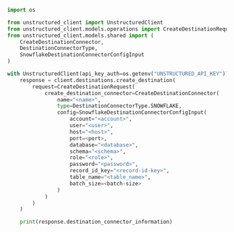```python Python SDK
import os

from unstructured_client import UnstructuredClient
from unstructured_client.models.operations import CreateDestinationRequest
from unstructured_client.models.shared import (
    CreateDestinationConnector,
    DestinationConnectorType,
    SnowflakeDestinationConnectorConfigInput
)

with UnstructuredClient(api_key_auth=os.getenv("UNSTRUCTURED_API_KEY")) as client:
    response = client.destinations.create_destination(
        request=CreateDestinationRequest(
            create_destination_connector=CreateDestinationConnector(
                name="<name>",
                type=DestinationConnectorType.SNOWFLAKE,
                config=SnowflakeDestinationConnectorConfigInput(
                    account="<account>",
                    user="<user>",
                    host="<host>",
                    port=<port>,
                    database="<database>",
                    schema="<schema>",
                    role="<role>",
                    password="<password>",
                    record_id_key="<record-id-key>",
                    table_name="<table_name>",
                    batch_size=<batch-size>
                )
            )
        )
    )

    print(response.destination_connector_information)
```